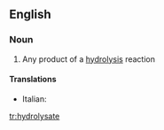 ==English==

===Noun===
{{en-noun}}

# {{chemistry}} Any product of a [[hydrolysis]] reaction

====Translations====
{{trans-top|any product of a hydrolysis reaction}}
* Italian: {{t-|it|idrolizzato|m}}
{{trans-mid}}
{{trans-bottom}}

[[tr:hydrolysate]]